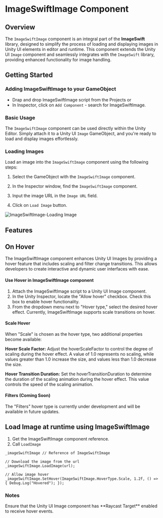 



# ImageSwiftImage Component

## Overview

The `ImageSwiftImage` component is an integral part of the **ImageSwift** library, designed to simplify the process of loading and displaying images in Unity UI elements in editor and runtime. This component extends the Unity UI `Image` component and seamlessly integrates with the `ImageSwift` library, providing enhanced functionality for image handling.

## Getting Started

### Adding ImageSwiftImage to your GameObject

* Drap and drop ImageSwiftImage script from the Projects
or
* In Inspector, click on `Add Component` - search for ImageSwiftImage.

### Basic Usage

The `ImageSwiftImage` component can be used directly within the Unity Editor. Simply attach it to a Unity UI `Image` GameObject, and you're ready to load and display images effortlessly.

### Loading Images

Load an image into the `ImageSwiftImage` component using the following steps:

1. Select the GameObject with the `ImageSwiftImage` component.

2. In the Inspector window, find the `ImageSwiftImage` component.

3. Input the image URL in the `Image URL` field.

4. Click on `Load Image` button.

<Image src="imageswift-docs/ImageSwiftImage-Loading Image.gif" 
alt="ImageSwiftImage-Loading Image"
width={1200} height={500}/>

## Features

## On Hover
The ImageSwiftImage component enhances Unity UI Images by providing a hover feature that includes scaling and filter change transitions. This allows developers to create interactive and dynamic user interfaces with ease.

#### Use Hover in ImageSwiftImage component
1. Attach the ImageSwiftImage script to a Unity UI Image component.
2. In the Unity Inspector, locate the "Allow hover" checkbox. Check this box to enable hover functionality.
3. From the dropdown menu next to "Hover type," select the desired hover effect. Currently, ImageSwiftImage supports scale transitions on hover.

#### Scale Hover
When "Scale" is chosen as the hover type, two additional properties become available:

**Hover Scale Factor:** Adjust the hoverScaleFactor to control the degree of scaling during the hover effect. A value of 1.0 represents no scaling, while values greater than 1.0 increase the size, and values less than 1.0 decrease the size.

**Hover Transition Duration:** Set the hoverTransitionDuration to determine the duration of the scaling animation during the hover effect. This value controls the speed of the scaling animation.


#### Filters (Coming Soon)
The "Filters" hover type is currently under development and will be available in future updates.


## Load Image at runtime using ImageSwiftImage
1. Get the ImageSwiftImage component reference.
2. Call `LoadImage`

```chsarp filename="C#"
_imageSwiftImage // Reference of ImageSwiftImage  

// Download the image from the url
_imageSwiftImage.LoadImage(url);

// Allow image hover
_imageSwiftImage.SetHover(ImageSwiftImage.HoverType.Scale, 1.2f, () => { Debug.Log("Hovered"); });
```

### Notes
<Alert>
Ensure that the Unity UI Image component has **Raycast Target** enabled to receive hover events.
</Alert>